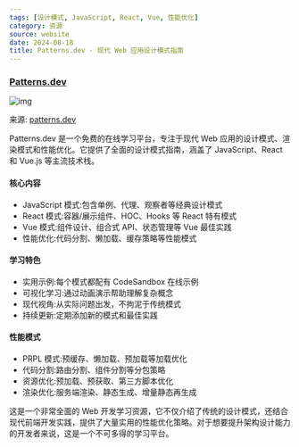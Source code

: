 ```yaml
---
tags: [设计模式, JavaScript, React, Vue, 性能优化]
category: 资源
source: website
date: 2024-08-18
title: Patterns.dev - 现代 Web 应用设计模式指南
---
```


### [Patterns.dev](https://www.patterns.dev/)

![img](https://img.mengpeng.tech/i/2024/12/10/67579b356be85.webp)

来源: [patterns.dev](https://www.patterns.dev/)

Patterns.dev 是一个免费的在线学习平台，专注于现代 Web 应用的设计模式、渲染模式和性能优化。它提供了全面的设计模式指南，涵盖了 JavaScript、React 和 Vue.js 等主流技术栈。

#### 核心内容
- JavaScript 模式:包含单例、代理、观察者等经典设计模式
- React 模式:容器/展示组件、HOC、Hooks 等 React 特有模式
- Vue 模式:组件设计、组合式 API、状态管理等 Vue 最佳实践
- 性能优化:代码分割、懒加载、缓存策略等性能模式

#### 学习特色
- 实用示例:每个模式都配有 CodeSandbox 在线示例
- 可视化学习:通过动画演示帮助理解复杂概念
- 现代视角:从实际问题出发，不拘泥于传统模式
- 持续更新:定期添加新的模式和最佳实践

#### 性能模式
- PRPL 模式:预缓存、懒加载、预加载等加载优化
- 代码分割:路由分割、组件分割等分包策略
- 资源优化:预加载、预获取、第三方脚本优化
- 渲染优化:服务端渲染、静态生成、增量静态再生成

这是一个非常全面的 Web 开发学习资源，它不仅介绍了传统的设计模式，还结合现代前端开发实践，提供了大量实用的性能优化策略。对于想要提升架构设计能力的开发者来说，这是一个不可多得的学习平台。 